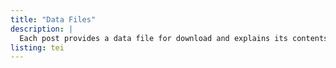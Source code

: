 ```yaml
---
title: "Data Files"
description: |
  Each post provides a data file for download and explains its contents
listing: tei
---
```







